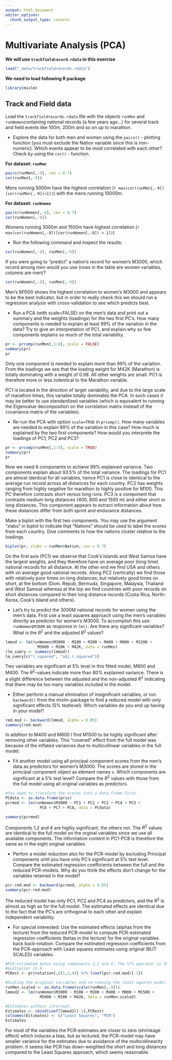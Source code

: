 ```yaml
---
output: html_document
editor_options: 
  chunk_output_type: console
---
```

# Multivariate Analysis (PCA)

**We will use `trackfieldrecord.rdata` in this exercise**

```r
load("_data/trackfieldrecords.rdata")
```

**We need to load following R package**

```r
library(mixlm)
```


## Track and Field data

Load the `trackfieldrecords.rdata` file with the objects `runMen` and `runWomen`containing national records (a few years ago...) for several track and field events like 100m, 200m and so on up to marathon. 

- Explore the data for both men and women using the `pairs()` - plotting function (you must exclude the Nation variable since this is non-numeric). Which events appear to be most correlated with each other? Check by using the `cor()` - function.

<div class="ans">

**For dataset: `runMen`**

```r
pairs(runMen[,-9], cex = 0.7)
cor(runMen[,-9])
```

Mens running 5000m have the highest correlation (`r max(cor(runMen[,-9])[cor(runMen[,-9])<1])`) with the mens running 10000m.

**For dataset: `runWomen`**

```r
pairs(runWomen[,-8], cex = 0.7)
cor(runWomen[,-8])
```

Womens running 3000m and 1500m have highest correlation (`r max(cor(runWomen[,-8])[cor(runWomen[,-8]) < 1])`)

</div>

- Run the following command and inspect the results: 

```r
cor(runWomen[,-8], runMen[,-9])
```

If you were going to "predict" a nation's record for women's M3000, which record among men would you use (rows in the table are women variables, columns are men)?

<div class="ans">

```r
cor(runWomen[,-8], runMen[,-9])
```

Men's M1500 shows the highest correlation to women's M3000 and appears to be the best indicator, but in order to really check this we should run a regression analysis with cross-validation to see which predicts best.

</div>

- Run a PCA (with scale=FALSE) on the men's data and print out a summary and the weights (loadings) for the two first PC's. How many components is needed to explain at least 99% of the variation in the data? Try to give an interpretation of PC1, and explain why so few components explains so much of the total variability.

<div class="ans">

```r
pr <- prcomp(runMen[,1:8], scale = FALSE)
summary(pr)
pr
```

Only one component is needed to explain more than 99% of the variation. From the loadings we
see that the loading weight for M42K (Marathon) is totally dominating with a weight of 0.98. All other weights are small. PC1 is therefore more or less indentical to the Marathon variable.

PC1 is located in the direction of larget variability, and due to the large scale of marathon times, this variable totally dominates the PCA. In such cases it may be better to use standardized variables (which is equivalent to running the Eigenvalue decomposition on the correlation matrix instead of the covariance matrix of the variables).

</div>

- Re-run the PCA with option `scale=TRUE` in `prcomp()`. How many variables are needed to explain 99% of the variation in this case? How much is explained by the two first components?
  How would you interprete the loadings of PC1, PC2 and PC3?

<div class="ans">

```r
pr <- prcomp(runMen[,1:8], scale = TRUE)
summary(pr)
pr
```

Now we need 6 components to achieve 99% explained variance. Two components explain about 93.5% of the total variance. The loadings for PC1 are almost identical for all variables, hence PC1 is close to identical to the average run record across all distances for each country. PC2 has weights ranging from highly negative for marathon to highly positive for M100. This PC therefore contrasts short versus long runs. PC3 is a component that contrasts medium long distances (400, 800 and 1500 m) and either short or long distances. This component appears to extract information about how these distances differ from both sprint and endurance distances.

</div>


Make a biplot with the first two components. You may use the argument "xlabs" in biplot to indicate that "Nations" should be used to label the scores from each country. Give comments to how the nations cluster relative to the loadings.

<div class="ans">

```r
biplot(pr, xlabs = runMen$Nation, cex = 0.7)
```

On the first axis (PC1) we observe that Cook's Islands and West Samoa have the largest weights, and they therefore have on average poor (long time) national records for all distance. At the other end we find USA and others with on average good national records.
Along PC2 (vertically) we find those with relatively poor times on long distances, but relatively good times on short, at the bottom (Dom. Repub, Bermuda, Singapore, Malaysia, Thailand and West Samoa) whereas at the top we find countries with poor records on short distances compared to their long distance records (Costa Rica, North-Korea, Cook's Island and others).

</div>

- Let's try to predict the 3000M national records for women using the men's data. First use a least squares approach using the men's variables directly as predictor for women's M3000. To accomplish this use `runWomen$M3000` as response in `lm()`. Are there any significant variables? What is the $R^2$ and the adjusted $R^2$ values?

<div class="ans">

```r
lmmod <- lm(runWomen$M3000 ~ M100 + M200 + M400 + M800 + M1500 + 
              M5000 + M10K + M42K, data = runMen)
(lm_sumry <- summary(lmmod))
lm_sumry[c("r.squared", "adj.r.squared")]
```

Two variables are significant at 5% level in this fitted model, M800 and M400. The $R^2$-values indicate more than 80% explained variance. There is a slight difference between the adjusted and the non-adjusted $R^2$ indicating that there may be too many variables included in the model.

</div>

- Either perform a manual elimination of insignificant variables, or run `backward()` from the mixlm-package to find a reduced model with only significant effects (5% testlevel). Which variables do you end up having in your model?

<div class="ans">

```r
red.mod <- backward(lmmod, alpha = 0.05)
summary(red.mod)
```

In addition to M400 and M800 I find M1500 to be highly significant after removing other variables. This "covered" effect from the full model was because of the inflated variances due to multicollinear variables in the full model. 

</div>

- Fit another model using all principal component scores from the men's data as predictors for women's M3000. The scores are stored in the principal component object as element names `x`.
  Which components are significant at a 5% test level? Compare the $R^2$ values with those from the full model using all original variables as predictors.

<div class="ans">

```r
#You need to transform the scores into a data.frame first
PCdata <- as.data.frame(pr$x)
pcrmod <- lm(runWomen$M3000 ~ PC1 + PC2 + PC3 + PC4 + PC5 + 
               PC6 + PC7 + PC8, data = PCdata)

summary(pcrmod)
```

Components 1,2 and 4 are highly significant, the others not. The $R^2$ values are identical to the full model on the orginal variables since we use all available components. The information content in PC1-PC8 is therefore the same as in the eight original variables.

</div>


- Perfom a model reduction also for the PCR-model by excluding Principal components until you have only PC's significant at 5% test level. Compare the estimated regression coefficients between the full and the reduced PCR-models. Why do you think the effects don't change for the variables retained in the model?

<div class="ans">

```r
pcr.red.mod <- backward(pcrmod, alpha = 0.05)
summary(pcr.red.mod)
```

The reduced model has only PC1, PC2 and PC4 as predictors, and the $R^2$ is almost as high as for the full model. The estimated effects are identical due to the fact that the PC's are orthogonal to each other and explain independent variability. 

</div>

- For special interested: Use the estimated effects (alphas from the lecture) from the reduced PCR-model to compute PCR-estimated regression coefficients (betas in the lecture) for the original variables back back-rotation. Compare the estimated regression coefficients from the PCR-approach with Least squares estimates using original (BUT SCALED) variables.

<div class="ans">

```r
#PCR-estimated betas using components 1,2 and 4. The %*% operator is the inner-product
#multiplier in R
PCRest <- pr$rotation[,c(1,2,4)] %*% (coef(pcr.red.mod)[-1])

#Scaling the original variables and re-running the least squares model:
runMen.scaled <- as.data.frame(scale(runMen[,-9]))
lmmod2 <- lm(runWomen$M3000 ~ M100 + M200 + M400 + M800 + M1500 + 
               M5000 + M10K + M42K, data = runMen.scaled)

#Estimates without intercept.
Estimates <- cbind(coef(lmmod2)[-1],PCRest)
colnames(Estimates) <- c("Least Squares", "PCR")
Estimates
```

For most of the variables the PCR-estimates are closer to zero (shrinkage effect) which
induces a bias, but as lectured, the PCR-model may have smaller variance for the estimates due
to avoidance of the multicollinearity problem. It seems like PCR has down-weighted the short and long distances compared to the Least Squares approach, which seems reasonable.

</div>

